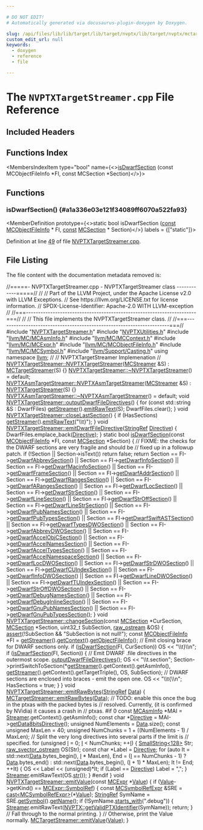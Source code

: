 ```yaml
---

# DO NOT EDIT!
# Automatically generated via docusaurus-plugin-doxygen by Doxygen.

slug: /api/files/lib/lib/target/lib/target/nvptx/lib/target/nvptx/mctargetdesc/nvptxtargetstreamer-cpp
custom_edit_url: null
keywords:
  - doxygen
  - reference
  - file

---
```





# The `NVPTXTargetStreamer.cpp` File Reference

<DoxygenPage pluginConfig={pluginConfig}>



## Included Headers

<IncludesList>
<IncludesListItem
  filePath="NVPTXTargetStreamer.h"
  permalink="/docs/api/files/lib/lib/target/lib/target/nvptx/lib/target/nvptx/mctargetdesc/nvptxtargetstreamer-h"
  isLocal="true" />
<IncludesListItem
  filePath="NVPTXUtilities.h"
  permalink="/docs/api/files/lib/lib/target/lib/target/nvptx/nvptxutilities-h"
  isLocal="true" />
<IncludesListItem
  filePath="llvm/MC/MCAsmInfo.h"
  permalink="/docs/api/files/include/include/llvm/include/llvm/mc/mcasminfo-h"
  isLocal="true" />
<IncludesListItem
  filePath="llvm/MC/MCContext.h"
  permalink="/docs/api/files/include/include/llvm/include/llvm/mc/mccontext-h"
  isLocal="true" />
<IncludesListItem
  filePath="llvm/MC/MCExpr.h"
  permalink="/docs/api/files/include/include/llvm/include/llvm/mc/mcexpr-h"
  isLocal="true" />
<IncludesListItem
  filePath="llvm/MC/MCObjectFileInfo.h"
  permalink="/docs/api/files/include/include/llvm/include/llvm/mc/mcobjectfileinfo-h"
  isLocal="true" />
<IncludesListItem
  filePath="llvm/MC/MCSymbol.h"
  permalink="/docs/api/files/include/include/llvm/include/llvm/mc/mcsymbol-h"
  isLocal="true" />
<IncludesListItem
  filePath="llvm/Support/Casting.h"
  permalink="/docs/api/files/include/include/llvm/include/llvm/support/casting-h"
  isLocal="true" />
</IncludesList>

## Functions Index

<MembersIndex>

<MembersIndexItem
  type="bool"
  name={<><a href="#a1a336e03e121f34089ff6070a522fa93">isDwarfSection</a> (const MCObjectFileInfo &#42;FI, const MCSection &#42;Section)</>}>
</MembersIndexItem>

</MembersIndex>


<SectionDefinition>

## Functions

### isDwarfSection() {#a1a336e03e121f34089ff6070a522fa93}

<MemberDefinition
  prototype={<>static bool isDwarfSection (<a href="/docs/api/files/lib/lib/target/lib/target/aarch64/aarch64promoteconstant-cpp/#a90f8350fecae261c25be85d38b451bff">const</a> <a href="/docs/api/classes/llvm/mcobjectfileinfo">MCObjectFileInfo</a> &#42; FI, <a href="/docs/api/files/lib/lib/target/lib/target/aarch64/aarch64promoteconstant-cpp/#a90f8350fecae261c25be85d38b451bff">const</a> <a href="/docs/api/classes/llvm/mcsection">MCSection</a> &#42; Section)</>}
  labels = {["static"]}>

Definition at line <a href="#l00049">49</a> of file <a href="/docs/api/files/lib/lib/target/lib/target/nvptx/lib/target/nvptx/mctargetdesc/nvptxtargetstreamer-cpp">NVPTXTargetStreamer.cpp</a>.
</MemberDefinition>

</SectionDefinition>

## File Listing

The file content with the documentation metadata removed is:

<ProgramListing>

<Link id="l00001" /><CodeLine lineNumber="1"><Highlight kind="comment">//=====- NVPTXTargetStreamer.cpp - NVPTXTargetStreamer class ------------=====//</Highlight><Highlight kind="normal"></Highlight></CodeLine>
<Link id="l00002" /><CodeLine lineNumber="2"><Highlight kind="normal"></Highlight><Highlight kind="comment">//</Highlight><Highlight kind="normal"></Highlight></CodeLine>
<Link id="l00003" /><CodeLine lineNumber="3"><Highlight kind="normal"></Highlight><Highlight kind="comment">// Part of the LLVM Project, under the Apache License v2.0 with LLVM Exceptions.</Highlight><Highlight kind="normal"></Highlight></CodeLine>
<Link id="l00004" /><CodeLine lineNumber="4"><Highlight kind="normal"></Highlight><Highlight kind="comment">// See https://llvm.org/LICENSE.txt for license information.</Highlight><Highlight kind="normal"></Highlight></CodeLine>
<Link id="l00005" /><CodeLine lineNumber="5"><Highlight kind="normal"></Highlight><Highlight kind="comment">// SPDX-License-Identifier: Apache-2.0 WITH LLVM-exception</Highlight><Highlight kind="normal"></Highlight></CodeLine>
<Link id="l00006" /><CodeLine lineNumber="6"><Highlight kind="normal"></Highlight><Highlight kind="comment">//</Highlight><Highlight kind="normal"></Highlight></CodeLine>
<Link id="l00007" /><CodeLine lineNumber="7"><Highlight kind="normal"></Highlight><Highlight kind="comment">//===----------------------------------------------------------------------===//</Highlight><Highlight kind="normal"></Highlight></CodeLine>
<Link id="l00008" /><CodeLine lineNumber="8"><Highlight kind="normal"></Highlight><Highlight kind="comment">//</Highlight><Highlight kind="normal"></Highlight></CodeLine>
<Link id="l00009" /><CodeLine lineNumber="9"><Highlight kind="normal"></Highlight><Highlight kind="comment">// This file implements the NVPTXTargetStreamer class.</Highlight><Highlight kind="normal"></Highlight></CodeLine>
<Link id="l00010" /><CodeLine lineNumber="10"><Highlight kind="normal"></Highlight><Highlight kind="comment">//</Highlight><Highlight kind="normal"></Highlight></CodeLine>
<Link id="l00011" /><CodeLine lineNumber="11"><Highlight kind="normal"></Highlight><Highlight kind="comment">//===----------------------------------------------------------------------===//</Highlight><Highlight kind="normal"></Highlight></CodeLine>
<Link id="l00012" /><CodeLine lineNumber="12"><Highlight kind="normal"></Highlight></CodeLine>
<Link id="l00013" /><CodeLine lineNumber="13"><Highlight kind="normal"></Highlight><Highlight kind="preprocessor">#include &quot;<a href="/docs/api/files/lib/lib/target/lib/target/nvptx/lib/target/nvptx/mctargetdesc/nvptxtargetstreamer-h">NVPTXTargetStreamer.h</a>&quot;</Highlight><Highlight kind="normal"></Highlight></CodeLine>
<Link id="l00014" /><CodeLine lineNumber="14"><Highlight kind="normal"></Highlight><Highlight kind="preprocessor">#include &quot;<a href="/docs/api/files/lib/lib/target/lib/target/nvptx/nvptxutilities-h">NVPTXUtilities.h</a>&quot;</Highlight><Highlight kind="normal"></Highlight></CodeLine>
<Link id="l00015" /><CodeLine lineNumber="15"><Highlight kind="normal"></Highlight><Highlight kind="preprocessor">#include &quot;<a href="/docs/api/files/include/include/llvm/include/llvm/mc/mcasminfo-h">llvm/MC/MCAsmInfo.h</a>&quot;</Highlight><Highlight kind="normal"></Highlight></CodeLine>
<Link id="l00016" /><CodeLine lineNumber="16"><Highlight kind="normal"></Highlight><Highlight kind="preprocessor">#include &quot;<a href="/docs/api/files/include/include/llvm/include/llvm/mc/mccontext-h">llvm/MC/MCContext.h</a>&quot;</Highlight><Highlight kind="normal"></Highlight></CodeLine>
<Link id="l00017" /><CodeLine lineNumber="17"><Highlight kind="normal"></Highlight><Highlight kind="preprocessor">#include &quot;<a href="/docs/api/files/include/include/llvm/include/llvm/mc/mcexpr-h">llvm/MC/MCExpr.h</a>&quot;</Highlight><Highlight kind="normal"></Highlight></CodeLine>
<Link id="l00018" /><CodeLine lineNumber="18"><Highlight kind="normal"></Highlight><Highlight kind="preprocessor">#include &quot;<a href="/docs/api/files/include/include/llvm/include/llvm/mc/mcobjectfileinfo-h">llvm/MC/MCObjectFileInfo.h</a>&quot;</Highlight><Highlight kind="normal"></Highlight></CodeLine>
<Link id="l00019" /><CodeLine lineNumber="19"><Highlight kind="normal"></Highlight><Highlight kind="preprocessor">#include &quot;<a href="/docs/api/files/include/include/llvm/include/llvm/mc/mcsymbol-h">llvm/MC/MCSymbol.h</a>&quot;</Highlight><Highlight kind="normal"></Highlight></CodeLine>
<Link id="l00020" /><CodeLine lineNumber="20"><Highlight kind="normal"></Highlight><Highlight kind="preprocessor">#include &quot;<a href="/docs/api/files/include/include/llvm/include/llvm/support/casting-h">llvm/Support/Casting.h</a>&quot;</Highlight><Highlight kind="normal"></Highlight></CodeLine>
<Link id="l00021" /><CodeLine lineNumber="21"><Highlight kind="normal"></Highlight></CodeLine>
<Link id="l00022" /><CodeLine lineNumber="22"><Highlight kind="normal"></Highlight><Highlight kind="keyword">using namespace </Highlight><Highlight kind="normal"><a href="/docs/api/namespaces/llvm">llvm</a>;</Highlight></CodeLine>
<Link id="l00023" /><CodeLine lineNumber="23"><Highlight kind="normal"></Highlight></CodeLine>
<Link id="l00024" /><CodeLine lineNumber="24"><Highlight kind="normal"></Highlight><Highlight kind="comment">//</Highlight><Highlight kind="normal"></Highlight></CodeLine>
<Link id="l00025" /><CodeLine lineNumber="25"><Highlight kind="normal"></Highlight><Highlight kind="comment">// NVPTXTargetStreamer Implemenation</Highlight><Highlight kind="normal"></Highlight></CodeLine>
<Link id="l00026" /><CodeLine lineNumber="26"><Highlight kind="normal"></Highlight><Highlight kind="comment">//</Highlight><Highlight kind="normal"></Highlight></CodeLine>
<Link id="l00027" /><CodeLine lineNumber="27" lineLink="/docs/api/classes/llvm/nvptxtargetstreamer/#a4fc92ba4943471d9caefea6892cab1b5"><Highlight kind="normal"><a href="/docs/api/classes/llvm/nvptxtargetstreamer/#a4fc92ba4943471d9caefea6892cab1b5">NVPTXTargetStreamer::NVPTXTargetStreamer</a>(<a href="/docs/api/classes/llvm/mcstreamer">MCStreamer</a> &amp;S) : <a href="/docs/api/classes/llvm/mctargetstreamer/#acfff4f9a518231ee043200a694fcbafa">MCTargetStreamer</a>(S) &#123;&#125;</Highlight></CodeLine>
<Link id="l00028" /><CodeLine lineNumber="28"><Highlight kind="normal"><a href="/docs/api/classes/llvm/nvptxtargetstreamer/#ab85cdc79d820f6a76efed688f49bf264">NVPTXTargetStreamer::~NVPTXTargetStreamer</a>() = </Highlight><Highlight kind="keywordflow">default</Highlight><Highlight kind="normal">;</Highlight></CodeLine>
<Link id="l00029" /><CodeLine lineNumber="29"><Highlight kind="normal"></Highlight></CodeLine>
<Link id="l00030" /><CodeLine lineNumber="30" lineLink="/docs/api/classes/llvm/nvptxasmtargetstreamer/#a880e8af869f926d6d83f357ea650c282"><Highlight kind="normal"><a href="/docs/api/classes/llvm/nvptxasmtargetstreamer/#a880e8af869f926d6d83f357ea650c282">NVPTXAsmTargetStreamer::NVPTXAsmTargetStreamer</a>(<a href="/docs/api/classes/llvm/mcstreamer">MCStreamer</a> &amp;S)</Highlight></CodeLine>
<Link id="l00031" /><CodeLine lineNumber="31"><Highlight kind="normal">    : <a href="/docs/api/classes/llvm/nvptxtargetstreamer/#a4fc92ba4943471d9caefea6892cab1b5">NVPTXTargetStreamer</a>(S) &#123;&#125;</Highlight></CodeLine>
<Link id="l00032" /><CodeLine lineNumber="32"><Highlight kind="normal"><a href="/docs/api/classes/llvm/nvptxasmtargetstreamer/#a82a18add85b4e08d4419f499313d5af8">NVPTXAsmTargetStreamer::~NVPTXAsmTargetStreamer</a>() = </Highlight><Highlight kind="keywordflow">default</Highlight><Highlight kind="normal">;</Highlight></CodeLine>
<Link id="l00033" /><CodeLine lineNumber="33"><Highlight kind="normal"></Highlight></CodeLine>
<Link id="l00034" /><CodeLine lineNumber="34" lineLink="/docs/api/classes/llvm/nvptxtargetstreamer/#a842bdc7907a4a2f22892f197cc10e6ff"><Highlight kind="normal"></Highlight><Highlight kind="keywordtype">void</Highlight><Highlight kind="normal"> <a href="/docs/api/classes/llvm/nvptxtargetstreamer/#a842bdc7907a4a2f22892f197cc10e6ff">NVPTXTargetStreamer::outputDwarfFileDirectives</a>() &#123;</Highlight></CodeLine>
<Link id="l00035" /><CodeLine lineNumber="35"><Highlight kind="normal">  </Highlight><Highlight kind="keywordflow">for</Highlight><Highlight kind="normal"> (</Highlight><Highlight kind="keyword">const</Highlight><Highlight kind="normal"> std::string &amp;S : DwarfFiles)</Highlight></CodeLine>
<Link id="l00036" /><CodeLine lineNumber="36"><Highlight kind="normal">    <a href="/docs/api/classes/llvm/mctargetstreamer/#aae0550266742eb14bea527b1e6f6300a">getStreamer</a>().<a href="/docs/api/classes/llvm/mcstreamer/#ae5807cb4b1f712252faa7d31f9d19815">emitRawText</a>(S);</Highlight></CodeLine>
<Link id="l00037" /><CodeLine lineNumber="37"><Highlight kind="normal">  DwarfFiles.clear();</Highlight></CodeLine>
<Link id="l00038" /><CodeLine lineNumber="38"><Highlight kind="normal">&#125;</Highlight></CodeLine>
<Link id="l00039" /><CodeLine lineNumber="39"><Highlight kind="normal"></Highlight></CodeLine>
<Link id="l00040" /><CodeLine lineNumber="40" lineLink="/docs/api/classes/llvm/nvptxtargetstreamer/#adb5ac57549aefcb26369577e15a0827e"><Highlight kind="normal"></Highlight><Highlight kind="keywordtype">void</Highlight><Highlight kind="normal"> <a href="/docs/api/classes/llvm/nvptxtargetstreamer/#adb5ac57549aefcb26369577e15a0827e">NVPTXTargetStreamer::closeLastSection</a>() &#123;</Highlight></CodeLine>
<Link id="l00041" /><CodeLine lineNumber="41"><Highlight kind="normal">  </Highlight><Highlight kind="keywordflow">if</Highlight><Highlight kind="normal"> (HasSections)</Highlight></CodeLine>
<Link id="l00042" /><CodeLine lineNumber="42"><Highlight kind="normal">    <a href="/docs/api/classes/llvm/mctargetstreamer/#aae0550266742eb14bea527b1e6f6300a">getStreamer</a>().<a href="/docs/api/classes/llvm/mcstreamer/#ae5807cb4b1f712252faa7d31f9d19815">emitRawText</a>(</Highlight><Highlight kind="stringliteral">&quot;\\t&#125;&quot;</Highlight><Highlight kind="normal">);</Highlight></CodeLine>
<Link id="l00043" /><CodeLine lineNumber="43"><Highlight kind="normal">&#125;</Highlight></CodeLine>
<Link id="l00044" /><CodeLine lineNumber="44"><Highlight kind="normal"></Highlight></CodeLine>
<Link id="l00045" /><CodeLine lineNumber="45" lineLink="/docs/api/classes/llvm/nvptxtargetstreamer/#a198691ea70afd22bfeb5e0830923beba"><Highlight kind="normal"></Highlight><Highlight kind="keywordtype">void</Highlight><Highlight kind="normal"> <a href="/docs/api/classes/llvm/nvptxtargetstreamer/#a198691ea70afd22bfeb5e0830923beba">NVPTXTargetStreamer::emitDwarfFileDirective</a>(<a href="/docs/api/classes/llvm/stringref">StringRef</a> <a href="/docs/api/classes/llvm/directive">Directive</a>) &#123;</Highlight></CodeLine>
<Link id="l00046" /><CodeLine lineNumber="46"><Highlight kind="normal">  DwarfFiles.emplace&#95;back(<a href="/docs/api/classes/llvm/directive">Directive</a>);</Highlight></CodeLine>
<Link id="l00047" /><CodeLine lineNumber="47"><Highlight kind="normal">&#125;</Highlight></CodeLine>
<Link id="l00048" /><CodeLine lineNumber="48"><Highlight kind="normal"></Highlight></CodeLine>
<Link id="l00049" /><CodeLine lineNumber="49" lineLink="#a1a336e03e121f34089ff6070a522fa93"><Highlight kind="normal"></Highlight><Highlight kind="keyword">static</Highlight><Highlight kind="normal"> </Highlight><Highlight kind="keywordtype">bool</Highlight><Highlight kind="normal"> <a href="#a1a336e03e121f34089ff6070a522fa93">isDwarfSection</a>(</Highlight><Highlight kind="keyword">const</Highlight><Highlight kind="normal"> <a href="/docs/api/classes/llvm/mcobjectfileinfo">MCObjectFileInfo</a> &#42;FI,</Highlight></CodeLine>
<Link id="l00050" /><CodeLine lineNumber="50"><Highlight kind="normal">                           </Highlight><Highlight kind="keyword">const</Highlight><Highlight kind="normal"> <a href="/docs/api/classes/llvm/mcsection">MCSection</a> &#42;Section) &#123;</Highlight></CodeLine>
<Link id="l00051" /><CodeLine lineNumber="51"><Highlight kind="normal">  </Highlight><Highlight kind="comment">// FIXME: the checks for the DWARF sections are very fragile and should be</Highlight><Highlight kind="normal"></Highlight></CodeLine>
<Link id="l00052" /><CodeLine lineNumber="52"><Highlight kind="normal">  </Highlight><Highlight kind="comment">// fixed up in a followup patch.</Highlight><Highlight kind="normal"></Highlight></CodeLine>
<Link id="l00053" /><CodeLine lineNumber="53"><Highlight kind="normal">  </Highlight><Highlight kind="keywordflow">if</Highlight><Highlight kind="normal"> (!Section || Section-&gt;isText())</Highlight></CodeLine>
<Link id="l00054" /><CodeLine lineNumber="54"><Highlight kind="normal">    </Highlight><Highlight kind="keywordflow">return</Highlight><Highlight kind="normal"> </Highlight><Highlight kind="keyword">false</Highlight><Highlight kind="normal">;</Highlight></CodeLine>
<Link id="l00055" /><CodeLine lineNumber="55"><Highlight kind="normal">  </Highlight><Highlight kind="keywordflow">return</Highlight><Highlight kind="normal"> Section == FI-&gt;<a href="/docs/api/classes/llvm/mcobjectfileinfo/#ac10c6a9d85782db274d19ef8f828d9fc">getDwarfAbbrevSection</a>() ||</Highlight></CodeLine>
<Link id="l00056" /><CodeLine lineNumber="56"><Highlight kind="normal">         Section == FI-&gt;<a href="/docs/api/classes/llvm/mcobjectfileinfo/#a82d739b35c6534d476fc5bf7d2ee57cb">getDwarfInfoSection</a>() ||</Highlight></CodeLine>
<Link id="l00057" /><CodeLine lineNumber="57"><Highlight kind="normal">         Section == FI-&gt;<a href="/docs/api/classes/llvm/mcobjectfileinfo/#ae04d121e734cd5ad456233e5d6ebbb3c">getDwarfMacinfoSection</a>() ||</Highlight></CodeLine>
<Link id="l00058" /><CodeLine lineNumber="58"><Highlight kind="normal">         Section == FI-&gt;<a href="/docs/api/classes/llvm/mcobjectfileinfo/#a8357c20a6fa8dd32020a98ed65971587">getDwarfFrameSection</a>() ||</Highlight></CodeLine>
<Link id="l00059" /><CodeLine lineNumber="59"><Highlight kind="normal">         Section == FI-&gt;<a href="/docs/api/classes/llvm/mcobjectfileinfo/#a7dd91b8042158479671aa8f357fd5f62">getDwarfAddrSection</a>() ||</Highlight></CodeLine>
<Link id="l00060" /><CodeLine lineNumber="60"><Highlight kind="normal">         Section == FI-&gt;<a href="/docs/api/classes/llvm/mcobjectfileinfo/#a31df4edd580fc4f6e43318cd9c5ed5bc">getDwarfRangesSection</a>() ||</Highlight></CodeLine>
<Link id="l00061" /><CodeLine lineNumber="61"><Highlight kind="normal">         Section == FI-&gt;<a href="/docs/api/classes/llvm/mcobjectfileinfo/#ae17df2cce5c5b2cb1688d22f2d90820c">getDwarfARangesSection</a>() ||</Highlight></CodeLine>
<Link id="l00062" /><CodeLine lineNumber="62"><Highlight kind="normal">         Section == FI-&gt;<a href="/docs/api/classes/llvm/mcobjectfileinfo/#ae7548b994352e41c0a628936d3f75c61">getDwarfLocSection</a>() ||</Highlight></CodeLine>
<Link id="l00063" /><CodeLine lineNumber="63"><Highlight kind="normal">         Section == FI-&gt;<a href="/docs/api/classes/llvm/mcobjectfileinfo/#a5915c91abcb7f7eb43cae094ec8b4ec7">getDwarfStrSection</a>() ||</Highlight></CodeLine>
<Link id="l00064" /><CodeLine lineNumber="64"><Highlight kind="normal">         Section == FI-&gt;<a href="/docs/api/classes/llvm/mcobjectfileinfo/#a82d3abaa97d9734f17bdd52cfdf00fb7">getDwarfLineSection</a>() ||</Highlight></CodeLine>
<Link id="l00065" /><CodeLine lineNumber="65"><Highlight kind="normal">         Section == FI-&gt;<a href="/docs/api/classes/llvm/mcobjectfileinfo/#a3d677a1ab07bb4796933369f69396459">getDwarfStrOffSection</a>() ||</Highlight></CodeLine>
<Link id="l00066" /><CodeLine lineNumber="66"><Highlight kind="normal">         Section == FI-&gt;<a href="/docs/api/classes/llvm/mcobjectfileinfo/#a5e2906ef9fe9b6b1bef3e104b1519cd0">getDwarfLineStrSection</a>() ||</Highlight></CodeLine>
<Link id="l00067" /><CodeLine lineNumber="67"><Highlight kind="normal">         Section == FI-&gt;<a href="/docs/api/classes/llvm/mcobjectfileinfo/#a49eb3fca43b2ceca3ff8c706fae7ddab">getDwarfPubNamesSection</a>() ||</Highlight></CodeLine>
<Link id="l00068" /><CodeLine lineNumber="68"><Highlight kind="normal">         Section == FI-&gt;<a href="/docs/api/classes/llvm/mcobjectfileinfo/#a97622da3f5114dfa0bb2f2285bf37cea">getDwarfPubTypesSection</a>() ||</Highlight></CodeLine>
<Link id="l00069" /><CodeLine lineNumber="69"><Highlight kind="normal">         Section == FI-&gt;<a href="/docs/api/classes/llvm/mcobjectfileinfo/#ac28a6e4a483c4c56f254884ed9024648">getDwarfSwiftASTSection</a>() ||</Highlight></CodeLine>
<Link id="l00070" /><CodeLine lineNumber="70"><Highlight kind="normal">         Section == FI-&gt;<a href="/docs/api/classes/llvm/mcobjectfileinfo/#a47aba8387dcc1520ee5846c047be762d">getDwarfTypesDWOSection</a>() ||</Highlight></CodeLine>
<Link id="l00071" /><CodeLine lineNumber="71"><Highlight kind="normal">         Section == FI-&gt;<a href="/docs/api/classes/llvm/mcobjectfileinfo/#ab7b38278009d729724c809dcbc9d5b4f">getDwarfAbbrevDWOSection</a>() ||</Highlight></CodeLine>
<Link id="l00072" /><CodeLine lineNumber="72"><Highlight kind="normal">         Section == FI-&gt;<a href="/docs/api/classes/llvm/mcobjectfileinfo/#ae1a65d3a4229133502a782ab58741e60">getDwarfAccelObjCSection</a>() ||</Highlight></CodeLine>
<Link id="l00073" /><CodeLine lineNumber="73"><Highlight kind="normal">         Section == FI-&gt;<a href="/docs/api/classes/llvm/mcobjectfileinfo/#ab0a98f2924de06f55315c207f3c0eac1">getDwarfAccelNamesSection</a>() ||</Highlight></CodeLine>
<Link id="l00074" /><CodeLine lineNumber="74"><Highlight kind="normal">         Section == FI-&gt;<a href="/docs/api/classes/llvm/mcobjectfileinfo/#a0f1b3ba79882a148045283d71753897a">getDwarfAccelTypesSection</a>() ||</Highlight></CodeLine>
<Link id="l00075" /><CodeLine lineNumber="75"><Highlight kind="normal">         Section == FI-&gt;<a href="/docs/api/classes/llvm/mcobjectfileinfo/#a38d14819d39b592f82540549231ed94e">getDwarfAccelNamespaceSection</a>() ||</Highlight></CodeLine>
<Link id="l00076" /><CodeLine lineNumber="76"><Highlight kind="normal">         Section == FI-&gt;<a href="/docs/api/classes/llvm/mcobjectfileinfo/#ae0c42bab7cf6d48b020adbec53263a2c">getDwarfLocDWOSection</a>() ||</Highlight></CodeLine>
<Link id="l00077" /><CodeLine lineNumber="77"><Highlight kind="normal">         Section == FI-&gt;<a href="/docs/api/classes/llvm/mcobjectfileinfo/#aa89ba1b4a04c6aab9e36521b0af3212e">getDwarfStrDWOSection</a>() ||</Highlight></CodeLine>
<Link id="l00078" /><CodeLine lineNumber="78"><Highlight kind="normal">         Section == FI-&gt;<a href="/docs/api/classes/llvm/mcobjectfileinfo/#adc1a8b3a5ab5c4c460feb4a00dd2a71c">getDwarfCUIndexSection</a>() ||</Highlight></CodeLine>
<Link id="l00079" /><CodeLine lineNumber="79"><Highlight kind="normal">         Section == FI-&gt;<a href="/docs/api/classes/llvm/mcobjectfileinfo/#a3d9643e39995d567cfd19465abcfabaf">getDwarfInfoDWOSection</a>() ||</Highlight></CodeLine>
<Link id="l00080" /><CodeLine lineNumber="80"><Highlight kind="normal">         Section == FI-&gt;<a href="/docs/api/classes/llvm/mcobjectfileinfo/#a3b7d7a8e94a349e8343c52c9759bceb4">getDwarfLineDWOSection</a>() ||</Highlight></CodeLine>
<Link id="l00081" /><CodeLine lineNumber="81"><Highlight kind="normal">         Section == FI-&gt;<a href="/docs/api/classes/llvm/mcobjectfileinfo/#a6f7b6409e225107d1b3e430471b80c50">getDwarfTUIndexSection</a>() ||</Highlight></CodeLine>
<Link id="l00082" /><CodeLine lineNumber="82"><Highlight kind="normal">         Section == FI-&gt;<a href="/docs/api/classes/llvm/mcobjectfileinfo/#a2be455ebf2215c76244c7d1cc4697492">getDwarfStrOffDWOSection</a>() ||</Highlight></CodeLine>
<Link id="l00083" /><CodeLine lineNumber="83"><Highlight kind="normal">         Section == FI-&gt;<a href="/docs/api/classes/llvm/mcobjectfileinfo/#a7031b56e11bd03c7a1f7ab2e68d5d095">getDwarfDebugNamesSection</a>() ||</Highlight></CodeLine>
<Link id="l00084" /><CodeLine lineNumber="84"><Highlight kind="normal">         Section == FI-&gt;<a href="/docs/api/classes/llvm/mcobjectfileinfo/#a9ba4c71757b3cefaeefeb6d440d0ee91">getDwarfDebugInlineSection</a>() ||</Highlight></CodeLine>
<Link id="l00085" /><CodeLine lineNumber="85"><Highlight kind="normal">         Section == FI-&gt;<a href="/docs/api/classes/llvm/mcobjectfileinfo/#a29cddb4a82114802b9020d33d7e4dbd8">getDwarfGnuPubNamesSection</a>() ||</Highlight></CodeLine>
<Link id="l00086" /><CodeLine lineNumber="86"><Highlight kind="normal">         Section == FI-&gt;<a href="/docs/api/classes/llvm/mcobjectfileinfo/#a9eaa64fd2b7b36baec3fb81e574b6b8a">getDwarfGnuPubTypesSection</a>();</Highlight></CodeLine>
<Link id="l00087" /><CodeLine lineNumber="87"><Highlight kind="normal">&#125;</Highlight></CodeLine>
<Link id="l00088" /><CodeLine lineNumber="88"><Highlight kind="normal"></Highlight></CodeLine>
<Link id="l00089" /><CodeLine lineNumber="89" lineLink="/docs/api/classes/llvm/nvptxtargetstreamer/#ab7ccb3b4d754b7e2ab62aca1113ab56d"><Highlight kind="normal"></Highlight><Highlight kind="keywordtype">void</Highlight><Highlight kind="normal"> <a href="/docs/api/classes/llvm/nvptxtargetstreamer/#ab7ccb3b4d754b7e2ab62aca1113ab56d">NVPTXTargetStreamer::changeSection</a>(</Highlight><Highlight kind="keyword">const</Highlight><Highlight kind="normal"> <a href="/docs/api/classes/llvm/mcsection">MCSection</a> &#42;CurSection,</Highlight></CodeLine>
<Link id="l00090" /><CodeLine lineNumber="90"><Highlight kind="normal">                                        <a href="/docs/api/classes/llvm/mcsection">MCSection</a> &#42;Section, uint32&#95;t SubSection,</Highlight></CodeLine>
<Link id="l00091" /><CodeLine lineNumber="91"><Highlight kind="normal">                                        <a href="/docs/api/classes/llvm/raw-ostream">raw&#95;ostream</a> &amp;OS) &#123;</Highlight></CodeLine>
<Link id="l00092" /><CodeLine lineNumber="92"><Highlight kind="normal">  <a href="/docs/api/files/lib/lib/target/lib/target/amdgpu/silowercontrolflow-cpp/#a4868c5d81c5ccc98c47aeab6244346a0">assert</a>(!SubSection &amp;&amp; </Highlight><Highlight kind="stringliteral">&quot;SubSection is not null!&quot;</Highlight><Highlight kind="normal">);</Highlight></CodeLine>
<Link id="l00093" /><CodeLine lineNumber="93"><Highlight kind="normal">  </Highlight><Highlight kind="keyword">const</Highlight><Highlight kind="normal"> <a href="/docs/api/classes/llvm/mcobjectfileinfo">MCObjectFileInfo</a> &#42;FI = <a href="/docs/api/classes/llvm/mctargetstreamer/#aae0550266742eb14bea527b1e6f6300a">getStreamer</a>().<a href="/docs/api/classes/llvm/mcstreamer/#a61c979932b890df773ce75013b76708b">getContext</a>().<a href="/docs/api/classes/llvm/mccontext/#a01d6d82d18a5da901c50a546932c4264">getObjectFileInfo</a>();</Highlight></CodeLine>
<Link id="l00094" /><CodeLine lineNumber="94"><Highlight kind="normal">  </Highlight><Highlight kind="comment">// Emit closing brace for DWARF sections only.</Highlight><Highlight kind="normal"></Highlight></CodeLine>
<Link id="l00095" /><CodeLine lineNumber="95"><Highlight kind="normal">  </Highlight><Highlight kind="keywordflow">if</Highlight><Highlight kind="normal"> (<a href="#a1a336e03e121f34089ff6070a522fa93">isDwarfSection</a>(FI, CurSection))</Highlight></CodeLine>
<Link id="l00096" /><CodeLine lineNumber="96"><Highlight kind="normal">    OS &lt;&lt; </Highlight><Highlight kind="stringliteral">&quot;\\t&#125;\\n&quot;</Highlight><Highlight kind="normal">;</Highlight></CodeLine>
<Link id="l00097" /><CodeLine lineNumber="97"><Highlight kind="normal">  </Highlight><Highlight kind="keywordflow">if</Highlight><Highlight kind="normal"> (<a href="#a1a336e03e121f34089ff6070a522fa93">isDwarfSection</a>(FI, Section)) &#123;</Highlight></CodeLine>
<Link id="l00098" /><CodeLine lineNumber="98"><Highlight kind="normal">    </Highlight><Highlight kind="comment">// Emit DWARF .file directives in the outermost scope.</Highlight><Highlight kind="normal"></Highlight></CodeLine>
<Link id="l00099" /><CodeLine lineNumber="99"><Highlight kind="normal">    <a href="/docs/api/classes/llvm/nvptxtargetstreamer/#a842bdc7907a4a2f22892f197cc10e6ff">outputDwarfFileDirectives</a>();</Highlight></CodeLine>
<Link id="l00100" /><CodeLine lineNumber="100"><Highlight kind="normal">    OS &lt;&lt; </Highlight><Highlight kind="stringliteral">&quot;\\t.section&quot;</Highlight><Highlight kind="normal">;</Highlight></CodeLine>
<Link id="l00101" /><CodeLine lineNumber="101"><Highlight kind="normal">    Section-&gt;printSwitchToSection(&#42;<a href="/docs/api/classes/llvm/mctargetstreamer/#aae0550266742eb14bea527b1e6f6300a">getStreamer</a>().getContext().getAsmInfo(),</Highlight></CodeLine>
<Link id="l00102" /><CodeLine lineNumber="102"><Highlight kind="normal">                                  <a href="/docs/api/classes/llvm/mctargetstreamer/#aae0550266742eb14bea527b1e6f6300a">getStreamer</a>().getContext().getTargetTriple(),</Highlight></CodeLine>
<Link id="l00103" /><CodeLine lineNumber="103"><Highlight kind="normal">                                  OS, SubSection);</Highlight></CodeLine>
<Link id="l00104" /><CodeLine lineNumber="104"><Highlight kind="normal">    </Highlight><Highlight kind="comment">// DWARF sections are enclosed into braces - emit the open one.</Highlight><Highlight kind="normal"></Highlight></CodeLine>
<Link id="l00105" /><CodeLine lineNumber="105"><Highlight kind="normal">    OS &lt;&lt; </Highlight><Highlight kind="stringliteral">&quot;\\t&#123;\\n&quot;</Highlight><Highlight kind="normal">;</Highlight></CodeLine>
<Link id="l00106" /><CodeLine lineNumber="106"><Highlight kind="normal">    HasSections = </Highlight><Highlight kind="keyword">true</Highlight><Highlight kind="normal">;</Highlight></CodeLine>
<Link id="l00107" /><CodeLine lineNumber="107"><Highlight kind="normal">  &#125;</Highlight></CodeLine>
<Link id="l00108" /><CodeLine lineNumber="108"><Highlight kind="normal">&#125;</Highlight></CodeLine>
<Link id="l00109" /><CodeLine lineNumber="109"><Highlight kind="normal"></Highlight></CodeLine>
<Link id="l00110" /><CodeLine lineNumber="110" lineLink="/docs/api/classes/llvm/nvptxtargetstreamer/#a89b1d9f2451a16b36cb2ae1a3e335433"><Highlight kind="normal"></Highlight><Highlight kind="keywordtype">void</Highlight><Highlight kind="normal"> <a href="/docs/api/classes/llvm/nvptxtargetstreamer/#a89b1d9f2451a16b36cb2ae1a3e335433">NVPTXTargetStreamer::emitRawBytes</a>(<a href="/docs/api/classes/llvm/stringref">StringRef</a> <a href="/docs/api/namespaces/llvm/#aa20539e89704d20b98b97e9c3feac934">Data</a>) &#123;</Highlight></CodeLine>
<Link id="l00111" /><CodeLine lineNumber="111"><Highlight kind="normal">  <a href="/docs/api/classes/llvm/mctargetstreamer/#ac4b91d37e671f74e4a67bef3ed4577f7">MCTargetStreamer::emitRawBytes</a>(<a href="/docs/api/namespaces/llvm/#aa20539e89704d20b98b97e9c3feac934">Data</a>);</Highlight></CodeLine>
<Link id="l00112" /><CodeLine lineNumber="112"><Highlight kind="normal">  </Highlight><Highlight kind="comment">// TODO: enable this once the bug in the ptxas with the packed bytes is</Highlight><Highlight kind="normal"></Highlight></CodeLine>
<Link id="l00113" /><CodeLine lineNumber="113"><Highlight kind="normal">  </Highlight><Highlight kind="comment">// resolved. Currently, (it is confirmed by NVidia) it causes a crash in</Highlight><Highlight kind="normal"></Highlight></CodeLine>
<Link id="l00114" /><CodeLine lineNumber="114"><Highlight kind="normal">  </Highlight><Highlight kind="comment">// ptxas.</Highlight><Highlight kind="normal"></Highlight></CodeLine>
<Link id="l00115" /><CodeLine lineNumber="115"><Highlight kind="normal"></Highlight><Highlight kind="preprocessor">#if 0</Highlight><Highlight kind="normal"></Highlight></CodeLine>
<Link id="l00116" /><CodeLine lineNumber="116"><Highlight kind="normal">  </Highlight><Highlight kind="keyword">const</Highlight><Highlight kind="normal"> <a href="/docs/api/classes/llvm/mcasminfo">MCAsmInfo</a> &#42;MAI = <a href="/docs/api/classes/llvm/mctargetstreamer/#ac5c639960b526c507f505f9e3ebb915d">Streamer</a>.getContext().getAsmInfo();</Highlight></CodeLine>
<Link id="l00117" /><CodeLine lineNumber="117"><Highlight kind="normal">  </Highlight><Highlight kind="keyword">const</Highlight><Highlight kind="normal"> </Highlight><Highlight kind="keywordtype">char</Highlight><Highlight kind="normal"> &#42;<a href="/docs/api/classes/llvm/directive">Directive</a> = MAI-&gt;<a href="/docs/api/classes/llvm/mcasminfo/#a55a62003ef13b699236467b40d9d699e">getData8bitsDirective</a>();</Highlight></CodeLine>
<Link id="l00118" /><CodeLine lineNumber="118"><Highlight kind="normal">  </Highlight><Highlight kind="keywordtype">unsigned</Highlight><Highlight kind="normal"> NumElements = <a href="/docs/api/namespaces/llvm/#aa20539e89704d20b98b97e9c3feac934">Data</a>.size();</Highlight></CodeLine>
<Link id="l00119" /><CodeLine lineNumber="119"><Highlight kind="normal">  </Highlight><Highlight kind="keyword">const</Highlight><Highlight kind="normal"> </Highlight><Highlight kind="keywordtype">unsigned</Highlight><Highlight kind="normal"> MaxLen = 40;</Highlight></CodeLine>
<Link id="l00120" /><CodeLine lineNumber="120"><Highlight kind="normal">  </Highlight><Highlight kind="keywordtype">unsigned</Highlight><Highlight kind="normal"> NumChunks = 1 + ((NumElements - 1) / MaxLen);</Highlight></CodeLine>
<Link id="l00121" /><CodeLine lineNumber="121"><Highlight kind="normal">  </Highlight><Highlight kind="comment">// Split the very long directives into several parts if the limit is</Highlight><Highlight kind="normal"></Highlight></CodeLine>
<Link id="l00122" /><CodeLine lineNumber="122"><Highlight kind="normal">  </Highlight><Highlight kind="comment">// specified.</Highlight><Highlight kind="normal"></Highlight></CodeLine>
<Link id="l00123" /><CodeLine lineNumber="123"><Highlight kind="normal">  </Highlight><Highlight kind="keywordflow">for</Highlight><Highlight kind="normal"> (</Highlight><Highlight kind="keywordtype">unsigned</Highlight><Highlight kind="normal"> <a href="/docs/api/files/lib/lib/support/md5-cpp/#ac0eafdc9ee161b71e7af98af736952fd">I</a> = 0; <a href="/docs/api/files/lib/lib/support/md5-cpp/#ac0eafdc9ee161b71e7af98af736952fd">I</a> &lt; NumChunks; ++<a href="/docs/api/files/lib/lib/support/md5-cpp/#ac0eafdc9ee161b71e7af98af736952fd">I</a>) &#123;</Highlight></CodeLine>
<Link id="l00124" /><CodeLine lineNumber="124"><Highlight kind="normal">    <a href="/docs/api/classes/llvm/smallstring">SmallString&lt;128&gt;</a> Str;</Highlight></CodeLine>
<Link id="l00125" /><CodeLine lineNumber="125"><Highlight kind="normal">    <a href="/docs/api/classes/llvm/raw-svector-ostream">raw&#95;svector&#95;ostream</a> OS(Str);</Highlight></CodeLine>
<Link id="l00126" /><CodeLine lineNumber="126"><Highlight kind="normal"></Highlight></CodeLine>
<Link id="l00127" /><CodeLine lineNumber="127"><Highlight kind="normal">    </Highlight><Highlight kind="keyword">const</Highlight><Highlight kind="normal"> </Highlight><Highlight kind="keywordtype">char</Highlight><Highlight kind="normal"> &#42;Label = <a href="/docs/api/classes/llvm/directive">Directive</a>;</Highlight></CodeLine>
<Link id="l00128" /><CodeLine lineNumber="128"><Highlight kind="normal">    </Highlight><Highlight kind="keywordflow">for</Highlight><Highlight kind="normal"> (</Highlight><Highlight kind="keyword">auto</Highlight><Highlight kind="normal"> It = std::next(<a href="/docs/api/namespaces/llvm/#aa20539e89704d20b98b97e9c3feac934">Data</a>.bytes&#95;begin(), <a href="/docs/api/files/lib/lib/support/md5-cpp/#ac0eafdc9ee161b71e7af98af736952fd">I</a> &#42; MaxLen),</Highlight></CodeLine>
<Link id="l00129" /><CodeLine lineNumber="129"><Highlight kind="normal">              End = (<a href="/docs/api/files/lib/lib/support/md5-cpp/#ac0eafdc9ee161b71e7af98af736952fd">I</a> == NumChunks - 1)</Highlight></CodeLine>
<Link id="l00130" /><CodeLine lineNumber="130"><Highlight kind="normal">                        ? <a href="/docs/api/namespaces/llvm/#aa20539e89704d20b98b97e9c3feac934">Data</a>.bytes&#95;end()</Highlight></CodeLine>
<Link id="l00131" /><CodeLine lineNumber="131"><Highlight kind="normal">                        : std::next(<a href="/docs/api/namespaces/llvm/#aa20539e89704d20b98b97e9c3feac934">Data</a>.bytes&#95;begin(), (<a href="/docs/api/files/lib/lib/support/md5-cpp/#ac0eafdc9ee161b71e7af98af736952fd">I</a> + 1) &#42; MaxLen);</Highlight></CodeLine>
<Link id="l00132" /><CodeLine lineNumber="132"><Highlight kind="normal">         It != End; ++It) &#123;</Highlight></CodeLine>
<Link id="l00133" /><CodeLine lineNumber="133"><Highlight kind="normal">      OS &lt;&lt; Label &lt;&lt; (unsigned)&#42;It;</Highlight></CodeLine>
<Link id="l00134" /><CodeLine lineNumber="134"><Highlight kind="normal">      </Highlight><Highlight kind="keywordflow">if</Highlight><Highlight kind="normal"> (Label == <a href="/docs/api/classes/llvm/directive">Directive</a>)</Highlight></CodeLine>
<Link id="l00135" /><CodeLine lineNumber="135"><Highlight kind="normal">        Label = </Highlight><Highlight kind="stringliteral">&quot;,&quot;</Highlight><Highlight kind="normal">;</Highlight></CodeLine>
<Link id="l00136" /><CodeLine lineNumber="136"><Highlight kind="normal">    &#125;</Highlight></CodeLine>
<Link id="l00137" /><CodeLine lineNumber="137"><Highlight kind="normal">    <a href="/docs/api/classes/llvm/mctargetstreamer/#ac5c639960b526c507f505f9e3ebb915d">Streamer</a>.emitRawText(OS.<a href="/docs/api/classes/llvm/raw-svector-ostream/#a9c2cac84e46d3e744aeca03dd3d557d1">str</a>());</Highlight></CodeLine>
<Link id="l00138" /><CodeLine lineNumber="138"><Highlight kind="normal">  &#125;</Highlight></CodeLine>
<Link id="l00139" /><CodeLine lineNumber="139"><Highlight kind="normal"></Highlight><Highlight kind="preprocessor">#endif</Highlight><Highlight kind="normal"></Highlight></CodeLine>
<Link id="l00140" /><CodeLine lineNumber="140"><Highlight kind="normal">&#125;</Highlight></CodeLine>
<Link id="l00141" /><CodeLine lineNumber="141"><Highlight kind="normal"></Highlight></CodeLine>
<Link id="l00142" /><CodeLine lineNumber="142" lineLink="/docs/api/classes/llvm/nvptxtargetstreamer/#ad3e4f5bb59058be7d568e2505d04b830"><Highlight kind="normal"></Highlight><Highlight kind="keywordtype">void</Highlight><Highlight kind="normal"> <a href="/docs/api/classes/llvm/nvptxtargetstreamer/#ad3e4f5bb59058be7d568e2505d04b830">NVPTXTargetStreamer::emitValue</a>(</Highlight><Highlight kind="keyword">const</Highlight><Highlight kind="normal"> <a href="/docs/api/classes/llvm/mcexpr">MCExpr</a> &#42;<a href="/docs/api/classes/llvm/value">Value</a>) &#123;</Highlight></CodeLine>
<Link id="l00143" /><CodeLine lineNumber="143"><Highlight kind="normal">  </Highlight><Highlight kind="keywordflow">if</Highlight><Highlight kind="normal"> (<a href="/docs/api/classes/llvm/value">Value</a>-&gt;getKind() == <a href="/docs/api/classes/llvm/mcexpr/#a83112ba0cecd7a7add9f1f9c441d606fa8cbc19c1660252a30c030fa945999a91">MCExpr::SymbolRef</a>) &#123;</Highlight></CodeLine>
<Link id="l00144" /><CodeLine lineNumber="144"><Highlight kind="normal">    </Highlight><Highlight kind="keyword">const</Highlight><Highlight kind="normal"> <a href="/docs/api/classes/llvm/mcsymbolrefexpr">MCSymbolRefExpr</a> &amp;SRE = <a href="/docs/api/namespaces/llvm/#ac4fc845f5ed92de63cd4474f128f5fc5">cast&lt;MCSymbolRefExpr&gt;</a>(&#42;<a href="/docs/api/classes/llvm/value">Value</a>);</Highlight></CodeLine>
<Link id="l00145" /><CodeLine lineNumber="145"><Highlight kind="normal">    <a href="/docs/api/classes/llvm/stringref">StringRef</a> SymName = SRE.<a href="/docs/api/classes/llvm/mcsymbolrefexpr/#a048f077746d95f142d02e56586862bf2">getSymbol</a>().<a href="/docs/api/classes/llvm/mcsymbol/#a57c7b2b9784361914262eeb0a6f0b18d">getName</a>();</Highlight></CodeLine>
<Link id="l00146" /><CodeLine lineNumber="146"><Highlight kind="normal">    </Highlight><Highlight kind="keywordflow">if</Highlight><Highlight kind="normal"> (!SymName.<a href="/docs/api/classes/llvm/stringref/#a2cd8968ff703aaeb395dcd63f6805ff1">starts&#95;with</a>(</Highlight><Highlight kind="stringliteral">&quot;.debug&quot;</Highlight><Highlight kind="normal">)) &#123;</Highlight></CodeLine>
<Link id="l00147" /><CodeLine lineNumber="147"><Highlight kind="normal">      <a href="/docs/api/classes/llvm/mctargetstreamer/#ac5c639960b526c507f505f9e3ebb915d">Streamer</a>.emitRawText(<a href="/docs/api/namespaces/llvm/nvptx/#af4210a516b7d42964c60d68eae26a57a">NVPTX::getValidPTXIdentifier</a>(SymName));</Highlight></CodeLine>
<Link id="l00148" /><CodeLine lineNumber="148"><Highlight kind="normal">      </Highlight><Highlight kind="keywordflow">return</Highlight><Highlight kind="normal">;</Highlight></CodeLine>
<Link id="l00149" /><CodeLine lineNumber="149"><Highlight kind="normal">    &#125;</Highlight></CodeLine>
<Link id="l00150" /><CodeLine lineNumber="150"><Highlight kind="normal">    </Highlight><Highlight kind="comment">// Fall through to the normal printing.</Highlight><Highlight kind="normal"></Highlight></CodeLine>
<Link id="l00151" /><CodeLine lineNumber="151"><Highlight kind="normal">  &#125;</Highlight></CodeLine>
<Link id="l00152" /><CodeLine lineNumber="152"><Highlight kind="normal">  </Highlight><Highlight kind="comment">// Otherwise, print the Value normally.</Highlight><Highlight kind="normal"></Highlight></CodeLine>
<Link id="l00153" /><CodeLine lineNumber="153"><Highlight kind="normal">  <a href="/docs/api/classes/llvm/mctargetstreamer/#a46c66115be8a99f00d13569a94ae0678">MCTargetStreamer::emitValue</a>(<a href="/docs/api/classes/llvm/value">Value</a>);</Highlight></CodeLine>
<Link id="l00154" /><CodeLine lineNumber="154"><Highlight kind="normal">&#125;</Highlight></CodeLine>

</ProgramListing>

</DoxygenPage>
